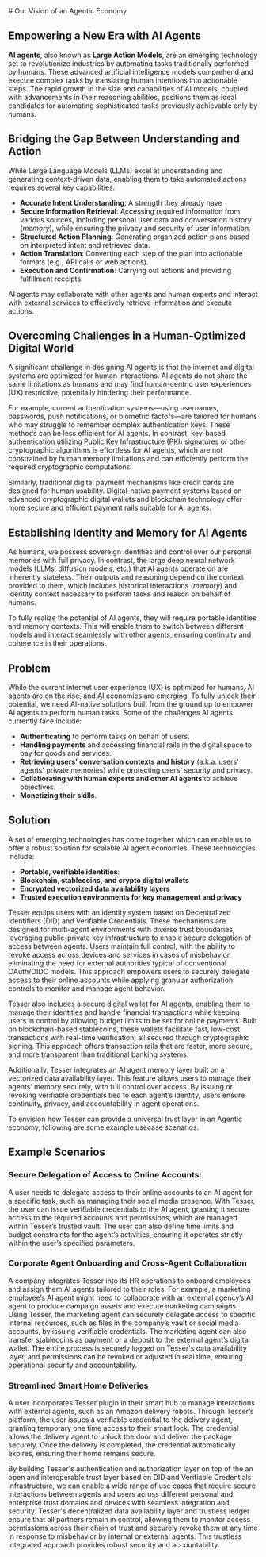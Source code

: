 <div className="p-4 mt-24">
<article className="prose m-auto lg:prose-lg">
<div className="text-center">
# Our Vision of an Agentic Economy
</div>

## Empowering a New Era with AI Agents

**AI agents**, also known as **Large Action Models**, are an emerging technology set to revolutionize industries by automating tasks traditionally performed by humans. These advanced artificial intelligence models comprehend and execute complex tasks by translating human intentions into actionable steps. The rapid growth in the size and capabilities of AI models, coupled with advancements in their reasoning abilities, positions them as ideal candidates for automating sophisticated tasks previously achievable only by humans.

## Bridging the Gap Between Understanding and Action

While Large Language Models (LLMs) excel at understanding and generating context-driven data, enabling them to take automated actions requires several key capabilities:

- **Accurate Intent Understanding**: A strength they already have
- **Secure Information Retrieval**: Accessing required information from various sources, including personal user data and conversation history (_memory_), while ensuring the privacy and security of user information.
- **Structured Action Planning**: Generating organized action plans based on interpreted intent and retrieved data.
- **Action Translation**: Converting each step of the plan into actionable formats (e.g., API calls or web actions).
- **Execution and Confirmation**: Carrying out actions and providing fulfillment receipts.

AI agents may collaborate with other agents and human experts and interact with external services to effectively retrieve information and execute actions.

## Overcoming Challenges in a Human-Optimized Digital World

A significant challenge in designing AI agents is that the internet and digital systems are optimized for human interactions. AI agents do not share the same limitations as humans and may find human-centric user experiences (UX) restrictive, potentially hindering their performance.

For example, current authentication systems—using usernames, passwords, push notifications, or biometric factors—are tailored for humans who may struggle to remember complex authentication keys. These methods can be less efficient for AI agents. In contrast, key-based authentication utilizing Public Key Infrastructure (PKI) signatures or other cryptographic algorithms is effortless for AI agents, which are not constrained by human memory limitations and can efficiently perform the required cryptographic computations.

Similarly, traditional digital payment mechanisms like credit cards are designed for human usability. Digital-native payment systems based on advanced cryptographic digital wallets and blockchain technology offer more secure and efficient payment rails suitable for AI agents.

## Establishing Identity and Memory for AI Agents

As humans, we possess sovereign identities and control over our personal memories with full privacy. In contrast, the large deep neural network models (LLMs, diffusion models, etc.) that AI agents operate on are inherently stateless. Their outputs and reasoning depend on the context provided to them, which includes historical interactions (_memory_) and identity context necessary to perform tasks and reason on behalf of humans.

To fully realize the potential of AI agents, they will require portable identities and memory contexts. This will enable them to switch between different models and interact seamlessly with other agents, ensuring continuity and coherence in their operations.

## Problem

While the current internet user experience (UX) is optimized for humans, AI agents are on the rise, and AI economies are emerging. To fully unlock their potential, we need AI-native solutions built from the ground up to empower AI agents to perform human tasks. Some of the challenges AI agents currently face include:

- **Authenticating** to perform tasks on behalf of users.
- **Handling payments** and accessing financial rails in the digital space to pay for goods and services.
- **Retrieving users' conversation contexts and history** (a.k.a. users' agents' private memories) while protecting users' security and privacy.
- **Collaborating with human experts and other AI agents** to achieve objectives.
- **Monetizing their skills**.

## Solution

A set of emerging technologies has come together which can enable us to offer a robust solution for scalable AI agent economies. These technologies include:

- **Portable, verifiable identities**:
- **Blockchain, stablecoins, and crypto digital wallets**
- **Encrypted vectorized data availability layers**
- **Trusted execution environments for key management and privacy**

Tesser equips users with an identity system based on Decentralized Identifiers (DID) and Verifiable Credentials. These mechanisms are designed for multi-agent environments with diverse trust boundaries, leveraging public-private key infrastructure to enable secure delegation of access between agents. Users maintain full control, with the ability to revoke access across devices and services in cases of misbehavior, eliminating the need for external authorities typical of conventional OAuth/OIDC models. This approach empowers users to securely delegate access to their online accounts while applying granular authorization controls to monitor and manage agent behavior.

Tesser also includes a secure digital wallet for AI agents, enabling them to manage their identities and handle financial transactions while keeping users in control by allowing budget limits to be set for online payments. Built on blockchain-based stablecoins, these wallets facilitate fast, low-cost transactions with real-time verification, all secured through cryptographic signing. This approach offers transaction rails that are faster, more secure, and more transparent than traditional banking systems.

Additionally, Tesser integrates an AI agent memory layer built on a vectorized data availability layer. This feature allows users to manage their agents’ memory securely, with full control over access. By issuing or revoking verifiable credentials tied to each agent’s identity, users ensure continuity, privacy, and accountability in agent operations.

To envision how Tesser can provide a universal trust layer in an Agentic economy, following are some example usecase scenarios.

## Example Scenarios

### Secure Delegation of Access to Online Accounts:

A user needs to delegate access to their online accounts to an AI agent for a specific task, such as managing their social media presence. With Tesser, the user can issue verifiable credentials to the AI agent, granting it secure access to the required accounts and permissions, which are managed within Tesser’s trusted vault. The user can also define time limits and budget constraints for the agent’s activities, ensuring it operates strictly within the user’s specified parameters.

### Corporate Agent Onboarding and Cross-Agent Collaboration

A company integrates Tesser into its HR operations to onboard employees and assign them AI agents tailored to their roles. For example, a marketing employee’s AI agent might need to collaborate with an external agency’s AI agent to produce campaign assets and execute marketing campaigns. Using Tesser, the marketing agent can securely delegate access to specific internal resources, such as files in the company’s vault or social media accounts, by issuing verifiable credentials. The marketing agent can also transfer stablecoins as payment or a deposit to the external agent’s digital wallet. The entire process is securely logged on Tesser's data availability layer, and permissions can be revoked or adjusted in real time, ensuring operational security and accountability.

### Streamlined Smart Home Deliveries

A user incorporates Tesser plugin in their smart hub to manage interactions with external agents, such as an Amazon delivery robots. Through Tesser’s platform, the user issues a verifiable credential to the delivery agent, granting temporary one time access to their smart lock. The credential allows the delivery agent to unlock the door and deliver the package securely. Once the delivery is completed, the credential automatically expires, ensuring their home remains secure.

By building Tesser's authentication and authorization layer on top of the an open and interoperable trust layer based on DID and Verifiable Credentials infrastructure, we can enable a wide range of use cases that require secure interactions between agents and users across different personal and enterprise trust domains and devices with seamless integration and security.
Tesser's decentralized data availability layer and trustless ledger ensure that all partners remain in control, allowing them to monitor access permissions across their chain of trust and securely revoke them at any time in response to misbehavior by internal or external agents. This trustless integrated approach provides robust security and accountability.

</article>
</div>
